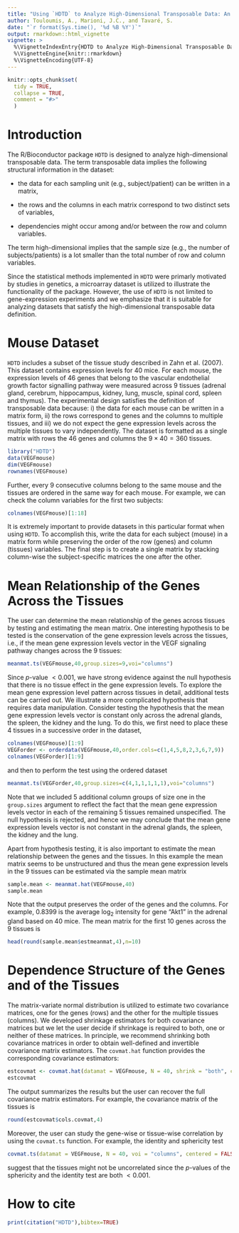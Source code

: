 ```yaml
---
title: "Using `HDTD` to Analyze High-Dimensional Transposable Data: An Application in Genetics"
author: Touloumis, A., Marioni, J.C., and Tavaré, S.
date: "`r format(Sys.time(), '%d %B %Y')`"
output: rmarkdown::html_vignette
vignette: >
  %\VignetteIndexEntry{HDTD to Analyze High-Dimensional Transposable Data}
  %\VignetteEngine{knitr::rmarkdown}
  %\VignetteEncoding{UTF-8}
---
```

```r
knitr::opts_chunk$set(
  tidy = TRUE,
  collapse = TRUE, 
  comment = "#>"
  )
```

# Introduction
The R/Bioconductor package `HDTD` is designed to analyze high-dimensional transposable data. The term transposable data implies the following structural information in the dataset: 

  * the data for each sampling unit (e.g., subject/patient) can be written in a matrix,

  * the rows and the columns in each matrix correspond to two distinct sets of variables,
  
  * dependencies might occur among and/or between the row and column variables.
  
The term high-dimensional implies that the sample size (e.g., the number of subjects/patients) is a lot smaller than the total number of row and column variables.

Since the statistical methods implemented in `HDTD` were primarly motivated by studies in genetics, a microarray dataset is utilized to illustrate the functionality of the package. However, the use of `HDTD` is not limited to gene-expression experiments and we emphasize that it is suitable for analyzing datasets that satisfy the high-dimensional transposable data definition.

# Mouse Dataset
`HDTD` includes a subset of the tissue study described in Zahn et al. (2007). This dataset contains expression levels for $40$ mice. For each mouse, the expression levels of $46$ genes that belong to the vascular endothelial growth factor signalling pathway were measured across $9$ tissues (adrenal gland, cerebrum, hippocampus, kidney, lung, muscle, spinal cord, spleen and thymus). The experimental design satisfies the definition of transposable data because: i) the data for each mouse can be written in a matrix form, ii) the rows correspond to genes and the columns to multiple tissues, and iii) we do not expect the gene expression levels across the multiple tissues to vary independently.
The dataset is formatted as a single matrix with rows the $46$ genes and columns the $9 \times 40=360$ tissues.

```r
library("HDTD")
data(VEGFmouse)
dim(VEGFmouse)
rownames(VEGFmouse)
```

Further, every 9 consecutive columns belong to the same mouse and the tissues are ordered in the same way for each mouse. For example, we can check the column variables for the first two subjects:

```r
colnames(VEGFmouse)[1:18]
```

It is extremely important to provide datasets in this particular format when using `HDTD`. To accomplish this, write the data for each subject (mouse) in a matrix form while preserving the order of the row (genes) and column (tissues) variables. The final step is to create a single matrix by stacking column-wise the subject-specific matrices the one after the other.

# Mean Relationship of the Genes Across the Tissues
The user can determine the mean relationship of the genes across tissues by testing and estimating the mean matrix. One interesting hypothesis to be tested is the conservation of the gene expression levels across the tissues, i.e., if the mean gene expression levels vector in the VEGF signaling pathway changes across the $9$ tissues:
```r
meanmat.ts(VEGFmouse,40,group.sizes=9,voi="columns")
```
Since $p$-value $<0.001$, we have strong evidence against the null hypothesis that there is no tissue effect in the gene expression levels. To explore the mean gene expression level pattern across tissues in detail, additional tests can be carried out. We illustrate a more complicated hypothesis that requires data manipulation. Consider testing the hypothesis that the mean gene expression levels vector is constant only across the adrenal glands, the spleen, the kidney and the lung. To do this, we first need to place these $4$ tissues in a successive order in the dataset,   
```r
colnames(VEGFmouse)[1:9]
VEGForder <- orderdata(VEGFmouse,40,order.cols=c(1,4,5,8,2,3,6,7,9)) 
colnames(VEGForder)[1:9]
```
and then to perform the test using the ordered dataset
```r
meanmat.ts(VEGForder,40,group.sizes=c(4,1,1,1,1,1),voi="columns")
```
Note that we included $5$ additional column groups of size one in the `group.sizes` argument to reflect the fact that the mean gene expression levels vector in each of the remaining $5$ tissues remained unspecified. The null hypothesis is rejected, and hence we may conclude that the mean gene expression levels vector is not constant in the adrenal glands, the spleen, the kidney and the lung.

Apart from hypothesis testing, it is also important to estimate the mean relationship between the genes and the tissues. In this example the mean matrix seems to be unstructured and thus the mean gene expression levels in the $9$ tissues can be estimated via the sample mean matrix 
```r
sample.mean <- meanmat.hat(VEGFmouse,40)
sample.mean
```
Note that the output preserves the order of the genes and the columns. For example, $0.8399$ is the average $\log_2$ intensity for gene "Akt1" in the adrenal gland based on $40$ mice. The mean matrix for the first 10 genes across the $9$ tissues is
```r
head(round(sample.mean$estmeanmat,4),n=10)
```

# Dependence Structure of the Genes and of the Tissues
The matrix-variate normal distribution is utilized to estimate two covariance matrices, one for the genes (rows) and the other for the multiple tissues (columns). We developed shrinkage estimators for both covariance matrices but we let the user decide if shrinkage is required to both, one or neither of these matrices. In principle, we recommend shrinking both covariance matrices in order to obtain well-defined and invertible covariance matrix estimators. The `covmat.hat` function provides the corresponding covariance estimators: 
```r
estcovmat <- covmat.hat(datamat = VEGFmouse, N = 40, shrink = "both", centered = FALSE)
estcovmat
```
The output summarizes the results but the user can recover the full covariance matrix estimators. For example, the covariance matrix of the tissues is
```r
round(estcovmat$cols.covmat,4)
```
Moreover, the user can study the gene-wise or tissue-wise correlation by using the `covmat.ts` function. For example, the identity and sphericity test 
```r
covmat.ts(datamat = VEGFmouse, N = 40, voi = "columns", centered = FALSE)
```
suggest that the tissues might not be uncorrelated since the $p$-values of the sphericity and the identity test are both $<0.001$. 

# How to cite
```r
print(citation("HDTD"),bibtex=TRUE)
```



